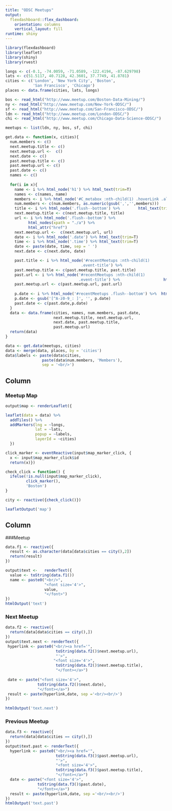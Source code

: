 ```yaml
---
title: "ODSC Meetups"
output: 
  flexdashboard::flex_dashboard:
    orientation: columns
    vertical_layout: fill
runtime: shiny
---
```


```r
library(flexdashboard)
library(leaflet)
library(shiny)
library(rvest)

longs <- c(-0.1, -74.0059, -71.0589, -122.4194, -87.629798)
lats <- c(51.5117, 40.7128, 42.3601, 37.7749, 41.8781)
cities <- c('London', 'New York City', 'Boston', 
            'San Francisco', 'Chicago')
places <- data.frame(cities, lats, longs)

bos <- read_html("http://www.meetup.com/Boston-Data-Mining/")
ny <- read_html("http://www.meetup.com/New-York-ODSC/")
sf <- read_html("http://www.meetup.com/San-Francisco-ODSC/")
ldn <- read_html("http://www.meetup.com/London-ODSC/")
chi <- read_html("http://www.meetup.com/Chicago-Data-Science-ODSC/")

meetups <- list(ldn, ny, bos, sf, chi)

get.data <- function(x, cities){
  num.members <- c()
  next.meetup.title <- c()
  next.meetup.url <-  c()
  next.date <- c()
  past.meetup.title <- c()
  past.meetup.url <- c()
  past.date <- c()
  names <- c()
  
  for(i in x){
    name <- i %>% html_node('h1') %>% html_text(trim=T)
    names <- c(names, name)
    members <- i %>% html_node('#C_metabox :nth-child(1) .hoverLink .align-right') %>% html_text(trim=T)
    num.members <- c(num.members, as.numeric(gsub(',','',members)))
    title <- i %>% html_node('.flush--bottom') %>%        html_text(trim=T)
    next.meetup.title <- c(next.meetup.title, title)
    url <- i %>% html_node('.flush--bottom') %>%
          html_nodes(xpath = "./a") %>%  
          html_attr("href")
    next.meetup.url <-  c(next.meetup.url, url)
    date <- i %>% html_node('.date') %>% html_text(trim=T)
    time <- i %>% html_node('.time') %>% html_text(trim=T)
    date <- paste(date, time, sep = ' ')
    next.date <- c(next.date, date)

    past.title <- i %>% html_node('#recentMeetups :nth-child(1)
                                 .event-title') %>%                    html_text(trim=T)
    past.meetup.title <- c(past.meetup.title, past.title)
    past.url <- i %>% html_node('#recentMeetups :nth-child(1)
                                .event-title') %>%                   html_attr("href")
    past.meetup.url <- c(past.meetup.url, past.url)
    
    p.date <- i %>% html_node('#recentMeetups .flush--bottom') %>%  html_text(trim=T)
    p.date <- gsub('[^A-z0-9_: ]', '', p.date)
    past.date <- c(past.date,p.date)
  }
  data <- data.frame(cities, names, num.members, past.date,
                     next.meetup.title, next.meetup.url,
                     next.date, past.meetup.title, 
                     past.meetup.url)
  return(data)
}

data <- get.data(meetups, cities)
data <- merge(data, places, by = 'cities')
data$labels <- paste(data$cities,
                paste(data$num.members, 'Members'), 
                sep = '<br/>')
```

Column {data-width=650}
-----------------------------------------------------------------------

### Meetup Map

```r
output$map <- renderLeaflet({

leaflet(data = data) %>%
  addTiles() %>%
  addMarkers(lng = ~longs, 
             lat = ~lats, 
             popup = ~labels,
             layerId = ~cities)
  })

click_marker <- eventReactive(input$map_marker_click, {
  x <- input$map_marker_click$id
  return(x)})

check_click = function() {
  ifelse(!is.null(input$map_marker_click), 
         click_marker(),
         'Boston')
}

city <- reactive({check_click()})

leafletOutput('map')
```

Column {data-width=350}
----------------------------------------------------------------------

###Meetup

```r
data.f1 <- reactive({
  result <- as.character(data[data$cities == city(),2])
  return(result)
})

output$text <-   renderText({
  value <- toString(data.f1())
  name <- paste0("<br/>",
                 "<font size='4'>", 
                 value, 
                 "</font>")
})
htmlOutput('text')
```

### Next Meetup

```r
data.f2 <- reactive({
  return(data[data$cities == city(),])
})
output$text.next <- renderText({
 hyperlink <- paste0("<br/><a href='",
                      toString(data.f2()$next.meetup.url),
                      "'>",
                     "<font size='4'>",
                      toString(data.f2()$next.meetup.title),
                      "</font></a>")
 
 date <- paste("<font size='4'>", 
              toString(data.f2()$next.date),
              "</font></a>")
 result <- paste(hyperlink,date, sep ='<br/><br/>')
})
  
htmlOutput('text.next')
```

### Previous Meetup

```r
data.f3 <- reactive({
  return(data[data$cities == city(),])
})
output$text.past <- renderText({
  hyperlink <- paste0("<br/><a href='",
                      toString(data.f3()$past.meetup.url),
                      "'>",
                      "<font size='4'>",
                      toString(data.f3()$past.meetup.title),
                      "</font></a>")
  date <- paste("<font size='4'>", 
              toString(data.f3()$past.date),
              "</font></a>")
  result <- paste(hyperlink,date, sep ='<br/><br/>')
})
htmlOutput('text.past')
```


